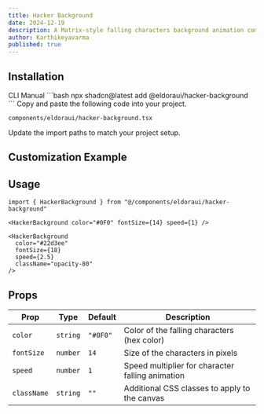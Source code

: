 ```yaml
---
title: Hacker Background
date: 2024-12-19
description: A Matrix-style falling characters background animation component
author: Karthikeyavarma
published: true
---
```


<ComponentPreview name="hacker-background-demo" />

## Installation

<Tabs defaultValue="cli">
<TabsList>
  <TabsTrigger value="cli">CLI</TabsTrigger>
  <TabsTrigger value="manual">Manual</TabsTrigger>
</TabsList>
<TabsContent value="cli">
```bash
npx shadcn@latest add @eldoraui/hacker-background
```
</TabsContent>
<TabsContent value="manual">
<Steps>
<Step>Copy and paste the following code into your project.</Step>

`components/eldoraui/hacker-background.tsx`

<ComponentSource name="hacker-background" />
<Step>Update the import paths to match your project setup.</Step>
</Steps>
</TabsContent>
</Tabs>

## Customization Example

<ComponentPreview name="hacker-background-demo-2" />

## Usage

```tsx showLineNumbers
import { HackerBackground } from "@/components/eldoraui/hacker-background"
```

```tsx showLineNumbers
<HackerBackground color="#0F0" fontSize={14} speed={1} />
```

```tsx showLineNumbers
<HackerBackground
  color="#22d3ee"
  fontSize={18}
  speed={2.5}
  className="opacity-80"
/>
```

## Props

| Prop        | Type     | Default  | Description                                      |
| ----------- | -------- | -------- | ------------------------------------------------ |
| `color`     | `string` | `"#0F0"` | Color of the falling characters (hex color)      |
| `fontSize`  | `number` | `14`     | Size of the characters in pixels                 |
| `speed`     | `number` | `1`      | Speed multiplier for character falling animation |
| `className` | `string` | `""`     | Additional CSS classes to apply to the canvas    |
